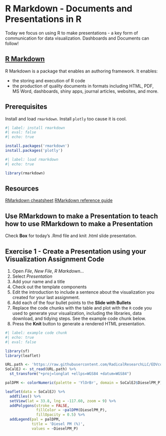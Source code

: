 # R Markdown - Documents and Presentations in R {#sec-presentations}

::: {.callout-note appearance="simple"}
Today we focus on using R to make presentations - a key form of communication for data visualization. Dashboards and Documents can follow!
:::
  
## [R Markdown](https://rmarkdown.rstudio.com/)
  
R Markdown is a package that enables an authoring framework. It enables:
  
* the storing and execution of R code
* the production of quality documents in formats including HTML, PDF, MS Word, dashboards, shiny apps, journal articles, websites, and more.

## Prerequisites

Install and load `rmarkdown`. Install `plotly` too cause it is cool.

```{r}
#| label: install rmarkdown
#| eval: false
#| echo: true

install.packages('rmarkdown')
install.packages('plotly')

```

```{r}
#| label: load rmarkdown
#| echo: true

library(rmarkdown)
```

## Resources

[RMarkdown cheatsheet](https://raw.githubusercontent.com/rstudio/cheatsheets/main/rmarkdown-2.0.pdf)
[RMarkdown reference guide](https://www.rstudio.com/wp-content/uploads/2015/03/rmarkdown-reference.pdf)

## Use RMarkdown to make a Presentation to teach how to use RMarkdown to make a Presentation

Check **Box** for today's .Rmd file and knit .html slide presentation.

## Exercise 1 - Create a Presentation using your Visualization Assignment Code

1. Open _File_, _New File_, _R Markdown..._
2. Select _Presentation_
3. Add your name and a title
4. Check out the template components
5. Edit the introduction to include a sentence about the visualization you created for your last assignment.
6. Add each of the four bullet points to the **Slide with Bullets**
7. Replace the code chunks with the table and plot with the `R` code  you used to generate your visualization, including the libraries, data download, and tidying steps. See the example code chunk below.
8. Press the **Knit** button to generate a rendered HTML presentation.

```{r}
#| label: example code chunk
#| echo: true
#| eval: false

library(sf)
library(leaflet)

URL.path <- 'https://raw.githubusercontent.com/RadicalResearchLLC/EDVcourse/main/CalEJ4/CalEJ.geoJSON'
SoCalEJ <- st_read(URL.path) %>% 
  st_transform("+proj=longlat +ellps=WGS84 +datum=WGS84")

palDPM <- colorNumeric(palette = 'YlOrBr', domain = SoCalEJ$DieselPM_P)

leaflet(data = SoCalEJ) %>% 
  addTiles() %>% 
  setView(lat = 33.8, lng = -117.60, zoom = 9) %>% 
  addPolygons(stroke = FALSE,
              fillColor = ~palDPM(DieselPM_P),
              fillOpacity = 0.5) %>% 
  addLegend(pal = palDPM, 
            title = 'Diesel PM (%)', 
            values = ~DieselPM_P)
```